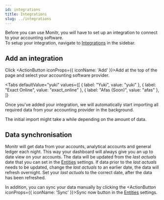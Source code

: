 ```yaml
---
id: integrations
title: Integrations
slug: ../integrations
---
```




Before you can use Monitr, you will have to set up an integration to connect to your accounting software.  
To setup your integration, navigate to [<Icon iconName="PlugConnected" /> Integrations](https://app.monitr.be/dashboard/manage/integrations) in the sidebar.

## Add an integration

Click <ActionButton iconProps={{ iconName: 'Add' }}>Add</ActionButton> at the top of the page and select your accounting software provider.

<Tabs
  defaultValue="yuki"
  values={[
    { label: "Yuki", value: "yuki" },
    { label: "Exact Online", value: "exact_online" },
    { label: "Afas (Soon)", value: "afas" },
  ]}
>
  <TabItem value="yuki">
    <YukiIntegration />
  </TabItem>
  <TabItem value="exact_online">
    <ExactIntegration />
  </TabItem>
  <TabItem value="afas">
    <AfasIntegration />
  </TabItem>
</Tabs>

Once you've added your integration, we will automatically start importing all required data from your accounting provider in the background.

<MessageBar>The initial import might take a while depending on the amount of data.</MessageBar>

## Data synchronisation

Monitr will get data from your accounts, analytical accounts and general ledger each night. This way your dashboard will always give you an up to date view on your accounts.
The data will be updated from the _last actuals_ date that you can set in the [<Icon iconName="Org" /> Entities](https://app.monitr.be/dashboard/organisations/entities) settings. If data prior to the _last actuals_ needs to be updated, change the _last actuals_ to an earlier date, the data will refresh overnight. Set your _last actuals_ to the correct date, after the data has been refreshed.

In addition, you can sync your data manually by clicking the <ActionButton iconProps={{ iconName: 'Sync' }}>Sync now</ActionButton> button in the [<Icon iconName="Org" /> Entities](https://app.monitr.be/dashboard/organisations/entities) settings.
